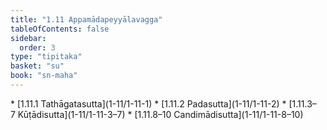 ```yaml
---
title: "1.11 Appamādapeyyālavagga"
tableOfContents: false
sidebar:
  order: 3
type: "tipitaka"
basket: "su"
book: "sn-maha"
---
```



<DynamicBreadcrumb />



<TableOfContents book="sn-maha" section="1.11">
* [1.11.1 Tathāgatasutta](1-11/1-11-1)
* [1.11.2 Padasutta](1-11/1-11-2)
* [1.11.3–7 Kūṭādisutta](1-11/1-11-3–7)
* [1.11.8–10 Candimādisutta](1-11/1-11-8–10)
</TableOfContents>